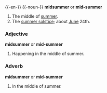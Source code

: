 {{-en-}}
{{-noun-}}
'''midsummer''' or '''mid-summer'''

# The middle of [[summer]].
# The [[summer solstice]]; about [[June]] 24th.

===Adjective===
'''midsummer''' or '''mid-summer'''

#Happening in the middle of summer.

===Adverb===
'''midsummer''' or '''mid-summer'''

#In the middle of summer.